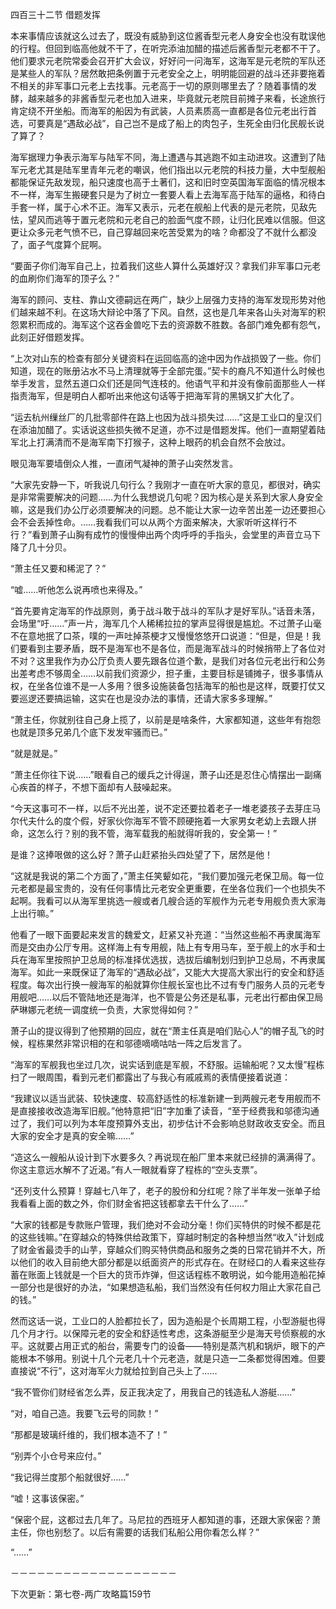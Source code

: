 

四百三十二节 借题发挥

本来事情应该就这么过去了，既没有威胁到这位酱香型元老人身安全也没有耽误他的行程。但回到临高他就不干了，在听完添油加醋的描述后酱香型元老都不干了。他们要求元老院常委会召开扩大会议，好好问一问海军，这海军是元老院的军队还是某些人的军队？居然敢把条例置于元老安全之上，明明能回避的战斗还非要拖着不相关的非军事口元老上去找事。元老高于一切的原则哪里去了？随着事情的发酵，越来越多的非酱香型元老也加入进来，毕竟就元老院目前摊子来看，长途旅行肯定绕不开坐船。而海军的船因为有武装，人员素质高一直都是各位元老出行首选，可要真是“遇敌必战”，自己岂不是成了船上的肉包子，生死全由归化民舰长说了算了？

海军据理力争表示海军与陆军不同，海上遭遇与其逃跑不如主动进攻。这遭到了陆军元老尤其是陆军里青年元老的嘲讽，他们指出以元老院的科技力量，大中型舰船都能保证先敌发现，船只速度也高于土著们，这和旧时空英国海军面临的情况根本不一样，海军生搬硬套只是为了树立一套要人看上去海军高于陆军的逼格，和待白手套一样，属于心术不正。海军又表示，元老在舰船上代表的是元老院，见敌先怯，望风而逃等于置元老院和元老自己的脸面气度不顾，让归化民难以信服。但这更让众多元老气愤不已，自己穿越回来吃苦受累为的啥？命都没了不就什么都没了，面子气度算个屁啊。

“要面子你们海军自己上，拉着我们这些人算什么英雄好汉？拿我们非军事口元老的血刷你们海军的顶子么？”

海军的顾问、支柱、靠山文德嗣远在两广，缺少上层强力支持的海军发现形势对他们越来越不利。在这场大辩论中落了下风。自然，这也是几年来各山头对海军的积怨累积而成的。海军这个这吞金兽吃下去的资源数不胜数。各部门难免都有怨气，此刻正好借题发挥。

“上次对山东的检查有部分关键资料在运回临高的途中因为作战损毁了一些。你们知道，现在的账册沾水不马上清理就等于全部完蛋。”契卡的裔凡不知道什么时候也举手发言，显然五道口众们还是同气连枝的。他语气平和并没有像前面那些人一样指责海军，但是明白人都听出来他这句话等于把海军背的黑锅又扩大化了。

“运去杭州缫丝厂的几批零部件在路上也因为战斗损失过……”这是工业口的皇汉们在添油加醋了。实话说这些损失微不足道，亦不过是借题发挥。他们一直期望着陆军北上打满清而不是海军南下打猴子，这种上眼药的机会自然不会放过。

眼见海军要墙倒众人推，一直闭气凝神的萧子山突然发言。

“大家先安静一下，听我说几句行么？我刚才一直在听大家的意见，都很对，确实是非常需要解决的问题……为什么我想说几句呢？因为核心是关系到大家人身安全嘛，这是我们办公厅必须要解决的问题。总不能让大家一边辛苦出差一边还要担心会不会丢掉性命。……我看我们可以从两个方面来解决，大家听听这样行不行？”看到萧子山胸有成竹的慢慢伸出两个肉呼呼的手指头，会堂里的声音立马下降了几十分贝。

“萧主任又要和稀泥了？”

“嘘……听他怎么说再喷也来得及。”

“首先要肯定海军的作战原则，勇于战斗敢于战斗的军队才是好军队。”话音未落，会场里“吁……”声一片，海军几个人稀稀拉拉的掌声显得很是尴尬。不过萧子山毫不在意地抿了口茶，噗的一声吐掉茶梗才又慢慢悠悠开口说道：“但是，但是！我们要看到主要矛盾，既不是海军也不是各位，而是海军战斗的时候捎带上了各位对不对？这里我作为办公厅负责人要先跟各位道个歉，是我们对各位元老出行和公务出差考虑不够周全……以前我们资源少，担子重，主要目标是铺摊子，很多事情从权，在坐各位谁不是一人多用？很多设施装备包括海军的船也是这样，既要打仗又要巡逻还要搞运输，这实在也是没办法的事情，还请大家多多理解。”

“萧主任，你就别往自己身上揽了，以前是是啥条件，大家都知道，这些年有抱怨也就是顶多兄弟几个底下发发牢骚而已。”

“就是就是。”

“萧主任你往下说……”眼看自己的缓兵之计得逞，萧子山还是忍住心情摆出一副痛心疾首的样子，不想下面却有人鼓噪起来。

“今天这事可不一样，以后不光出差，说不定还要拉着老子一堆老婆孩子去芽庄马尔代夫什么的度个假，好家伙你海军不管不顾硬拖着一大家男女老幼上去跟人拼命，这怎么行？别的我不管，海军载我的船就得听我的，安全第一！”

是谁？这捧哏做的这么好？萧子山赶紧抬头四处望了下，居然是他！

“这就是我说的第二个方面了，”萧主任笑颦如花，“我们要加强元老保卫局。每一位元老都是最宝贵的，没有任何事情比元老安全更重要，在坐各位我们一个也损失不起啊。我看可以从海军里挑选一艘或者几艘合适的军舰作为元老专用舰负责大家海上出行嘛。”

他看了一眼下面要起来发言的魏爱文，赶紧又补充道：“当然这些船不再隶属海军而是交由办公厅专用。这样海上有专用舰，陆上有专用马车，至于舰上的水手和士兵在海军里按照护卫总局的标准择优选拔，选拔后编制划归到护卫总局，不再隶属海军。如此一来既保证了海军的“遇敌必战”，又能大大提高大家出行的安全和舒适程度。每次出行换一艘海军的船就算你住舰长室也比不过有专门服务人员的元老专用舰吧……以后不管陆地还是海洋，也不管是公务还是私事，元老出行都由保卫局萨琳娜元老统一调度统一负责，大家觉得如何？”

萧子山的提议得到了他预期的回应，就在“萧主任真是咱们贴心人”的帽子乱飞的时候，程栋果然非常识相的在和邬德嘀嘀咕咕一阵之后发言了。

“海军的军舰我也坐过几次，说实话到底是军舰，不舒服。运输船呢？又太慢”程栋扫了一眼周围，看到元老们都露出了与我心有戚戚焉的表情便接着说道：

“我建议以适当武装、较快速度、较高舒适性的标准新建一到两艘元老专用舰而不是直接接收改造海军旧舰。”他特意把“旧”字加重了读音，“至于经费我和邬德沟通过了，我们可以列为本年度预算外支出，初步估计不会影响总财政收支安全。而且大家的安全才是真的安全嘛……”

“造这么一艘船从设计到下水要多久？再说现在船厂里本来就已经排的满满得了。你这主意远水解不了近渴。”有人一眼就看穿了程栋的“空头支票”。

“还列支什么预算！穿越七八年了，老子的股份和分红呢？除了半年发一张单子给我看看上面的数之外，你们财金省把这钱都拿去干什么了……”

“大家的钱都是专款账户管理，我们绝对不会动分毫！你们买特供的时候不都是花的这些钱嘛。”在穿越众的特殊供给政策下，穿越时制定的各种想当然“收入”计划成了财金省最烫手的山芋，穿越众们购买特供商品和服务之类的日常花销并不大，所以他们的收入目前绝大部分都是以纸面资产的形式存在。在财经口的人看来这些存蓄在账面上钱就是一个巨大的货币炸弹，但这话程栋不敢明说，如今能用造船花掉一部分也是很好的办法，“如果想造私船，我们当然没有任何权力阻止大家花自己的钱。”

然而这话一说，工业口的人脸都拉长了，因为造船是个长周期工程，小型游艇也得几个月才行。以保障元老的安全和舒适性考虑，这条游艇至少是海天号侦察舰的水平。这就要占用正式的船台，需要专门的设备――特别是蒸汽机和锅炉，眼下的产能根本不够用。别说十几个元老几十个元老造，就是只造一二条都觉得困难。但要直接说“不行”，这对海军火力就给拉到自己头上了……

“我不管你们财经省怎么弄，反正我决定了，用我自己的钱造私人游艇……”

“对，咱自己造。我要飞云号的同款！”

“那都是玻璃纤维的，我们根本造不了！”

“别弄个小仓号来应付。”

“我记得兰度那个船就很好……”

“嘘！这事该保密。”

“保密个屁，这都过去几年了。马尼拉的西班牙人都知道的事，还跟大家保密？萧主任，你也别愁了。以后有需要的话我们私船公用你看怎么样？”

“……”

－－－－－－－－－－－－－－－－－－－

下次更新：第七卷-两广攻略篇159节

